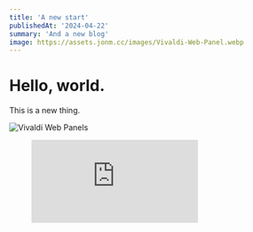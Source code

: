 ```yaml
---
title: 'A new start'
publishedAt: '2024-04-22'
summary: 'And a new blog'
image: https://assets.jonm.cc/images/Vivaldi-Web-Panel.webp
---
```


# Hello, world.

This is a new thing.

![Vivaldi Web Panels](https://assets.jonm.cc/images/Vivaldi-Web-Panel.webp)


<figure class="video_container">
  <iframe src="https://youtu.be/xRnMXJcH9Pg" frameborder="0" allowfullscreen="true"> </iframe>
</figure>

